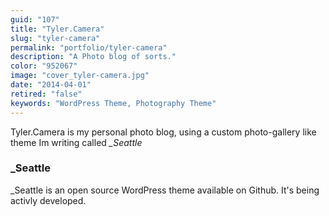 ```yaml
---
guid: "107"
title: "Tyler.Camera"
slug: "tyler-camera"
permalink: "portfolio/tyler-camera"
description: "A Photo blog of sorts."
color: "952067"
image: "cover_tyler-camera.jpg"
date: "2014-04-01"
retired: "false"
keywords: "WordPress Theme, Photography Theme"
---
```


Tyler.Camera is my personal photo blog, using a custom photo-gallery like theme Im writing called *_Seattle*

### _Seattle

_Seattle is an open source WordPress theme available on Github. It's being activly developed.
